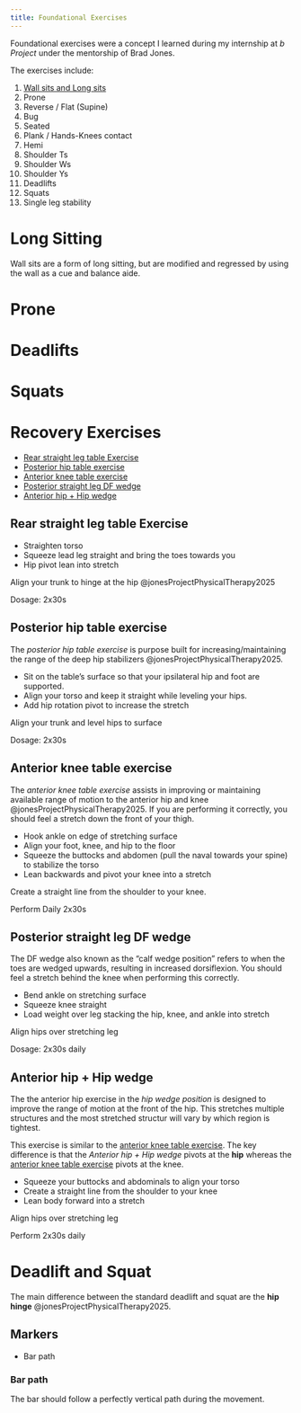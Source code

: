 ```yaml
---
title: Foundational Exercises
---
```


Foundational exercises were a concept I learned during my internship at *b Project* under the mentorship of Brad Jones.


The exercises include:

1. [Wall sits and Long sits](#long-sitting)
1. Prone
1. Reverse / Flat (Supine)
1. Bug
1. Seated
1. Plank / Hands-Knees contact
1. Hemi
1. Shoulder Ts
1. Shoulder Ws
1. Shoulder Ys
1. Deadlifts
1. Squats
1. Single leg stability



# Long Sitting {#long-sitting}

Wall sits are a form of long sitting, but are modified and regressed by using the wall as a cue and balance aide.


# Prone

# Deadlifts

# Squats

# Recovery Exercises

- [Rear straight leg table Exercise](#rear-straight-leg-table-exercise)
- [Posterior hip table exercise](#posterior-hip-table-exercise)
- [Anterior knee table exercise](#anterior-knee-table-exercise)
- [Posterior straight leg DF wedge](#posterior-straight-leg-df-wedge)
- [Anterior hip + Hip wedge](#anterior-hip-hip-wedge)

## Rear straight leg table Exercise {#rear-straight-leg-table}


- Straighten torso
- Squeeze lead leg straight and bring the toes towards you
- Hip pivot lean into stretch

::: {.callout-tip}
Align your trunk to hinge at the hip @jonesProjectPhysicalTherapy2025
:::

Dosage: 2x30s

## Posterior hip table exercise {#posterior-hip-table-exercise}

The *posterior hip table exercise* is purpose built for increasing/maintaining the range of the deep hip stabilizers @jonesProjectPhysicalTherapy2025.

- Sit on the table's surface so that your ipsilateral hip and foot are supported.
- Align your torso and keep it straight while leveling your hips.
- Add hip rotation pivot to increase the stretch

::: {.callout-important}
Align your trunk and level hips to surface
:::

Dosage: 2x30s

## Anterior knee table exercise {#anterior-knee-table-exercise}

The *anterior knee table exercise* assists in improving or maintaining available range of motion to the anterior hip and knee @jonesProjectPhysicalTherapy2025.
If you are performing it correctly, you should feel a stretch down the front of your thigh.

- Hook ankle on edge of stretching surface
- Align your foot, knee, and hip to the floor
- Squeeze the buttocks and abdomen (pull the naval towards your spine) to stabilize the torso
- Lean backwards and pivot your knee into a stretch

::: {.callout-important}
Create a straight line from the shoulder to your knee.
:::

Perform Daily 2x30s

## Posterior straight leg DF wedge {#posterior-straight-leg-df-wedge}

The DF wedge also known as the "calf wedge position" refers to when the toes are wedged upwards, resulting in increased dorsiflexion.
You should feel a stretch behind the knee when performing this correctly.

- Bend ankle on stretching surface
- Squeeze knee straight
- Load weight over leg stacking the hip, knee, and ankle into stretch

::: {.callout-important}
Align hips over stretching leg
:::

Dosage: 2x30s daily

## Anterior hip + Hip wedge {#anterior-hip-hip-wedge-exercise}

The the anterior hip exercise in the *hip wedge position* is designed to improve the range of motion at the front of the hip.
This stretches multiple structures and the most stretched structur will vary by which region is tightest.

This exercise is similar to the [anterior knee table exercise](#anterior-knee-table-exercise).
The key difference is that the *Anterior hip + Hip wedge* pivots at the **hip** whereas the [anterior knee table exercise](#anterior-knee-table-exercise) pivots at the knee. 


- Squeeze your buttocks and abdominals to align your torso
- Create a straight line from the shoulder to your knee
- Lean body forward into a stretch

::: {.callout-important}
Align hips over stretching leg
:::

Perform 2x30s daily




# Deadlift and Squat

The main difference between the standard deadlift and squat are the **hip hinge** @jonesProjectPhysicalTherapy2025.




## Markers

- Bar path


### Bar path

The bar should follow a perfectly vertical path during the movement.